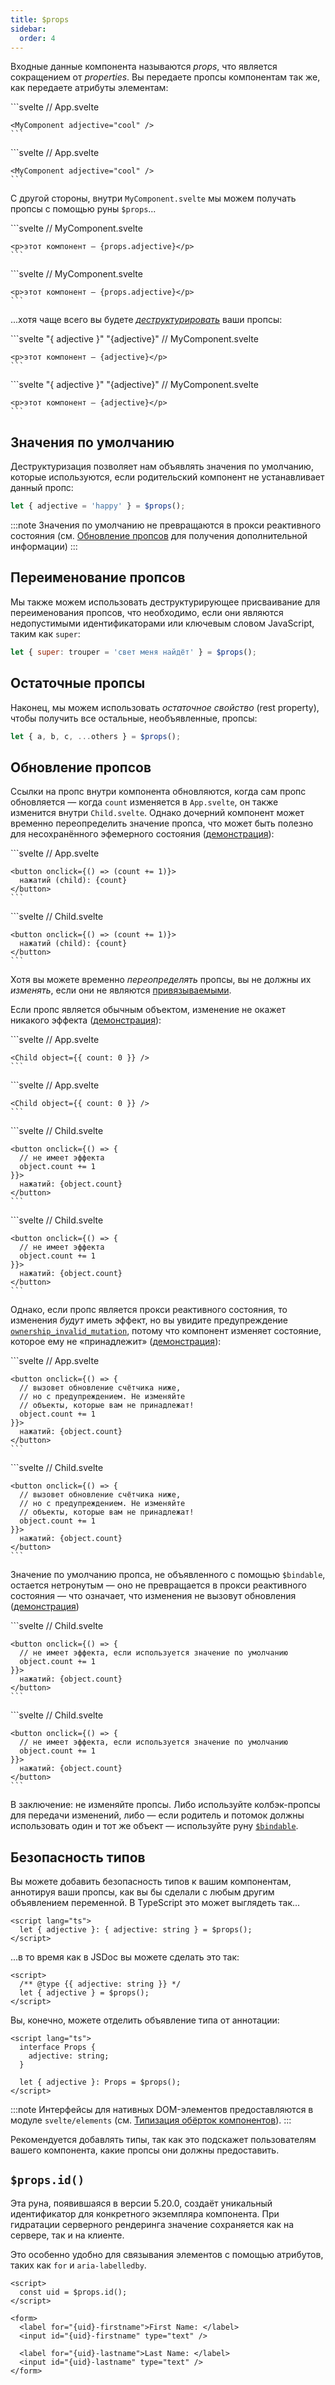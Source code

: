 ```yaml
---
title: $props
sidebar:
  order: 4
---
```


Входные данные компонента называются _props_, что является сокращением от _properties_. Вы передаете пропсы компонентам так же, как передаете атрибуты элементам:


<Tabs syncKey="lang">
  <TabItem label="JS">
    ```svelte
    // App.svelte
    <script>
      import MyComponent from './MyComponent.svelte';
    </script>

    <MyComponent adjective="cool" />
    ```
  </TabItem>
  <TabItem label="TS">
    ```svelte
    // App.svelte
    <script lang="ts">
      import MyComponent from './MyComponent.svelte';
    </script>

    <MyComponent adjective="cool" />
    ```
  </TabItem>
</Tabs>

С другой стороны, внутри `MyComponent.svelte` мы можем получать пропсы с помощью руны `$props`...

<Tabs syncKey="lang">
  <TabItem label="JS">
    ```svelte
    // MyComponent.svelte
    <script>
      let props = $props();
    </script>

    <p>этот компонент — {props.adjective}</p>
    ```
  </TabItem>
  <TabItem label="TS">
    ```svelte
    // MyComponent.svelte
    <script lang="ts">
      let props = $props();
    </script>

    <p>этот компонент — {props.adjective}</p>
    ```
  </TabItem>
</Tabs>

...хотя чаще всего вы будете [_деструктурировать_](https://developer.mozilla.org/ru/docs/Web/JavaScript/Reference/Operators/Destructuring_assignment) ваши пропсы:

<Tabs syncKey="lang">
  <TabItem label="JS">
    ```svelte "{ adjective }" "{adjective}"
    // MyComponent.svelte
    <script>
      let { adjective } = $props();
    </script>

    <p>этот компонент — {adjective}</p>
    ```
  </TabItem>
  <TabItem label="TS">
    ```svelte "{ adjective }" "{adjective}"
    // MyComponent.svelte
    <script lang="ts">
      let { adjective } = $props();
    </script>

    <p>этот компонент — {adjective}</p>
    ```
  </TabItem>
</Tabs>

## Значения по умолчанию

Деструктуризация позволяет нам объявлять значения по умолчанию, которые используются, если родительский компонент не устанавливает данный пропс:

```js
let { adjective = 'happy' } = $props();
```

:::note
Значения по умолчанию не превращаются в прокси реактивного состояния (см. [Обновление пропсов](#обновление-пропсов) для получения дополнительной информации)
:::

## Переименование пропсов

Мы также можем использовать деструктурирующее присваивание для переименования пропсов, что необходимо, если они являются недопустимыми идентификаторами или ключевым словом JavaScript, таким как `super`:

```js
let { super: trouper = 'свет меня найдёт' } = $props();
```

## Остаточные пропсы

Наконец, мы можем использовать _остаточное свойство_ (rest property), чтобы получить все остальные, необъявленные, пропсы:

```js
let { a, b, c, ...others } = $props();
```

## Обновление пропсов

Ссылки на пропс внутри компонента обновляются, когда сам пропс обновляется — когда `count` изменяется в `App.svelte`, он также изменится внутри `Child.svelte`. Однако дочерний компонент может временно переопределить значение пропса, что может быть полезно для несохранённого эфемерного состояния ([демонстрация](https://svelte.dev/playground/untitled#H4sIAAAAAAAAE6WQ0WrDMAxFf0WIQR0Wmu3VTQJln7HsIfVcZubIxlbGRvC_DzuBraN92qPula50tODZWB1RPi_IX16jLALWSOOUq6P3-_ihLWftNEZ9TVeOWBNHlNhGFYznfqCBzeRdYHh6M_YVzsFNsNs3pdpGd4eBcqPVDMrNxNDBXeSRtXioDgO1zU8ataeZ2RE4Utao924RFXQ9iHXwvoPHKpW1xY4g_Bg0cSVhKS0p560Za95612ZC02ONrD8ZJYdZp_rGQ37ff_mSP86Np2TWZaNNmdcH56P4P67K66_SXoK9pG-5dF5Z9QEAAA==)):

<Tabs syncKey="lang">
  <TabItem label="JS">
    ```svelte
    // App.svelte
    <script>
      import Child from './Child.svelte';

      let count = $state(0);
    </script>

    <button onclick={() => (count += 1)}>
      нажатий (parent): {count}
    </button>

    <Child {count} />
    ```
  </TabItem>
  <TabItem label="TS">
    ```svelte
    // App.svelte
    <script lang="ts">
      import Child from './Child.svelte';

      let count = $state(0);
    </script>

    <button onclick={() => (count += 1)}>
      нажатий (parent): {count}
    </button>

    <Child {count} />
    ```
  </TabItem>
</Tabs>

<Tabs syncKey="lang">
  <TabItem label="JS">
    ```svelte
    // Child.svelte
    <script>
      let { count } = $props();
    </script>

    <button onclick={() => (count += 1)}>
      нажатий (child): {count}
    </button>
    ```
  </TabItem>
  <TabItem label="TS">
    ```svelte
    // Child.svelte
    <script lang="ts">
      let { count } = $props();
    </script>

    <button onclick={() => (count += 1)}>
      нажатий (child): {count}
    </button>
    ```
  </TabItem>
</Tabs>

Хотя вы можете временно _переопределять_ пропсы, вы не должны их _изменять_, если они не являются [привязываемыми](../bindable/).

Если пропс является обычным объектом, изменение не окажет никакого эффекта ([демонстрация](https://svelte.dev/playground/untitled#H4sIAAAAAAAAE3WQwU7DMBBEf2W1QmorQgJXk0RC3PkBwiExG9WQrC17U4Es_ztKUkQp9OjxzM7bjcjtSKjwyfKNp1aLORA4b13ADHszUED1HFE-3eyaBcy-Mw_O5eFAg8xa1wb6T9eWhVgCKiyD9sZJ3XAjZnTWCzzuzfAKvbcjbPJieR2jm_uGy-InweXqtd0baaliBG0nFgW3kBIUNWYo9CGoxE-UsgvIpw2_oc9-LmAPJBCPDJCggqvlVtvdH9puErEMlvVg9HsVtzuoaojzkKKAfRuALVDfk5ZZW0fmy05wXcFdwyktlUs-KIinljTXrRVnm7-kL9dYLVbUAQAA)):

<Tabs syncKey="lang">
  <TabItem label="JS">
    ```svelte
    // App.svelte
    <script>
      import Child from './Child.svelte';
    </script>

    <Child object={{ count: 0 }} />
    ```
  </TabItem>
  <TabItem label="TS">
    ```svelte
    // App.svelte
    <script lang="ts">
      import Child from './Child.svelte';
    </script>

    <Child object={{ count: 0 }} />
    ```
  </TabItem>
</Tabs>

<Tabs syncKey="lang">
  <TabItem label="JS">
    ```svelte
    // Child.svelte
    <script>
      let { object } = $props();
    </script>

    <button onclick={() => {
      // не имеет эффекта
      object.count += 1
    }}>
      нажатий: {object.count}
    </button>
    ```
  </TabItem>
  <TabItem label="TS">
    ```svelte
    // Child.svelte
    <script lang="ts">
      let { object } = $props();
    </script>

    <button onclick={() => {
      // не имеет эффекта
      object.count += 1
    }}>
      нажатий: {object.count}
    </button>
    ```
  </TabItem>
</Tabs>

Однако, если пропс является прокси реактивного состояния, то изменения _будут_ иметь эффект, но вы увидите предупреждение [`ownership_invalid_mutation`](runtime-warnings#Client-warnings-ownership_invalid_mutation), потому что компонент изменяет состояние, которое ему не «принадлежит» ([демонстрация](https://svelte.dev/playground/untitled#H4sIAAAAAAAAE3WR0U7DMAxFf8VESBuiauG1WycheOEbKA9p67FA6kSNszJV-XeUZhMw2GN8r-1znUmQ7FGU4pn2UqsOes-SlSGRia3S6ET5Mgk-2OiJBZGdOh6szd0eNcdaIx3-V28NMRI7UYq1awdleVNTzaq3ZmB43CndwXYwPSzyYn4dWxermqJRI4Np3rFlqODasWRcTtAaT1zCHYSbVU3r4nsyrdPMKTUFKDYiE4yfLEoePIbsQpqfy3_nOVMuJIqg0wk1RFg7GOuWfwEbz2wIDLVatR_VtLyBagNTHFIUMCqtoZXeIfAOU1JoUJsR2IC3nWTMjt7GM4yKdyBhlAMpesvhydCC0y_i0ZagHByMh26WzUhXUUxKnpbcVnBfUwhznJnNlac7JkuIURL-2VVfwxflyrWcSQIAAA==)):

<Tabs syncKey="lang">
  <TabItem label="JS">
    ```svelte
    // App.svelte
    <script>
      import Child from './Child.svelte';

      let object = $state({count: 0});
    </script>

    <Child {object} />
    ```
  </TabItem>
  <TabItem label="TS">
    ```svelte
    // App.svelte
    <script lang="ts">
      import Child from './Child.svelte';

      let object = $state({count: 0});
    </script>

    <Child {object} />
    ```
  </TabItem>
</Tabs>

<Tabs syncKey="lang">
  <TabItem label="JS">
    ```svelte
    // Child.svelte
    <script>
      let { object } = $props();
    </script>

    <button onclick={() => {
      // вызовет обновление счётчика ниже,
      // но с предупреждением. Не изменяйте
      // объекты, которые вам не принадлежат!
      object.count += 1
    }}>
      нажатий: {object.count}
    </button>
    ```
  </TabItem>
  <TabItem label="TS">
    ```svelte
    // Child.svelte
    <script lang="ts">
      let { object } = $props();
    </script>

    <button onclick={() => {
      // вызовет обновление счётчика ниже,
      // но с предупреждением. Не изменяйте
      // объекты, которые вам не принадлежат!
      object.count += 1
    }}>
      нажатий: {object.count}
    </button>
    ```
  </TabItem>
</Tabs>

Значение по умолчанию пропса, не объявленного с помощью `$bindable`, остается нетронутым — оно не превращается в прокси реактивного состояния — что означает, что изменения не вызовут обновления ([демонстрация](https://svelte.dev/playground/untitled#H4sIAAAAAAAAE3WQwU7DMBBEf2VkIbUVoYFraCIh7vwA4eC4G9Wta1vxpgJZ_nfkBEQp9OjxzOzTRGHlkUQlXpy9G0gq1idCL43ppDrAD84HUYheGwqieo2CP3y2Z0EU3-En79fhRIaz1slA_-nKWSbLQVRiE9SgPTetbVkfvRsYzztttugHd8RiXU6vr-jisbWb8idhN7O3bEQhmN5ZVDyMlIorcOddv_Eufq4AGmJEuG5PilEjQrnRcoV7JCTUuJlGWq7-YHYjs7NwVhmtDnVcrlA3iLmzLLGTAdaB-j736h68Oxv-JM1I0AFjoG1OzPfX023c1nhobUoT39QeKsRzS8owM8DFTG_pE6dcVl70AQAA))

<Tabs syncKey="lang">
  <TabItem label="JS">
    ```svelte
    // Child.svelte
    <script>
      let { object = { count: 0 } } = $props();
    </script>

    <button onclick={() => {
      // не имеет эффекта, если используется значение по умолчанию
      object.count += 1
    }}>
      нажатий: {object.count}
    </button>
    ```
  </TabItem>
  <TabItem label="TS">
    ```svelte
    // Child.svelte
    <script lang="ts">
      let { object = { count: 0 } } = $props();
    </script>

    <button onclick={() => {
      // не имеет эффекта, если используется значение по умолчанию
      object.count += 1
    }}>
      нажатий: {object.count}
    </button>
    ```
  </TabItem>
</Tabs>

В заключение: не изменяйте пропсы. Либо используйте колбэк-пропсы для передачи изменений, либо — если родитель и потомок должны использовать один и тот же объект — используйте руну [`$bindable`](../bindable/).

## Безопасность типов

Вы можете добавить безопасность типов к вашим компонентам, аннотируя ваши пропсы, как вы бы сделали с любым другим объявлением переменной. В TypeScript это может выглядеть так...

```svelte
<script lang="ts">
  let { adjective }: { adjective: string } = $props();
</script>
```

...в то время как в JSDoc вы можете сделать это так:

```svelte
<script>
  /** @type {{ adjective: string }} */
  let { adjective } = $props();
</script>
```

Вы, конечно, можете отделить объявление типа от аннотации:

```svelte
<script lang="ts">
  interface Props {
    adjective: string;
  }

  let { adjective }: Props = $props();
</script>
```

:::note
Интерфейсы для нативных DOM-элементов предоставляются в модуле `svelte/elements` (см. [Типизация обёрток компонентов](/misc/typescript#типизация-обёрток-компонентов)).
:::

Рекомендуется добавлять типы, так как это подскажет пользователям вашего компонента, какие пропсы они должны предоставить.

## `$props.id()`

Эта руна, появившаяся в версии 5.20.0, создаёт уникальный идентификатор для конкретного экземпляра компонента. При гидратации серверного рендеринга значение сохраняется как на сервере, так и на клиенте.

Это особенно удобно для связывания элементов с помощью атрибутов, таких как `for` и `aria-labelledby`.

```svelte
<script>
  const uid = $props.id();
</script>

<form>
  <label for="{uid}-firstname">First Name: </label>
  <input id="{uid}-firstname" type="text" />

  <label for="{uid}-lastname">Last Name: </label>
  <input id="{uid}-lastname" type="text" />
</form>
```
